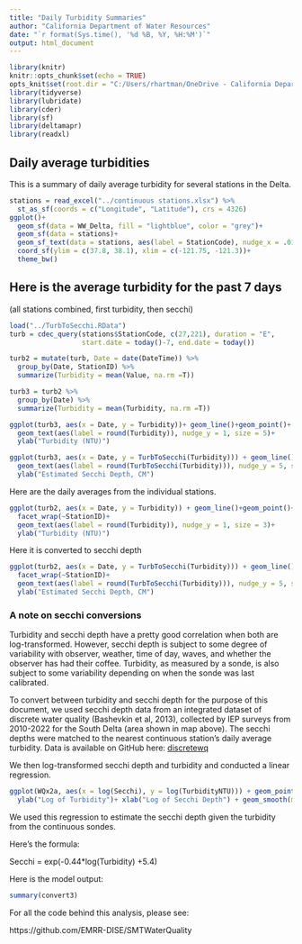 ```yaml
---
title: "Daily Turbidity Summaries"
author: "California Department of Water Resources"
date: "`r format(Sys.time(), '%d %B, %Y, %H:%M')`"
output: html_document
---
```


```r
library(knitr)
knitr::opts_chunk$set(echo = TRUE)
opts_knit$set(root.dir = "C:/Users/rhartman/OneDrive - California Department of Water Resources/smelt cages/SMTWaterQuality/docs")
library(tidyverse)
library(lubridate)
library(cder)
library(sf)
library(deltamapr)
library(readxl)
```

## Daily average turbidities

This is a summary of daily average turbidity for several stations in the Delta.


```r
stations = read_excel("../continuous stations.xlsx") %>%
  st_as_sf(coords = c("Longitude", "Latitude"), crs = 4326)
ggplot()+
  geom_sf(data = WW_Delta, fill = "lightblue", color = "grey")+
  geom_sf(data = stations)+
  geom_sf_text(data = stations, aes(label = StationCode), nudge_x = .01, nudge_y = .01, size = 2)+
  coord_sf(ylim = c(37.8, 38.1), xlim = c(-121.75, -121.3))+
  theme_bw()

```

## Here is the average turbidity for the past 7 days

(all stations combined, first turbidity, then secchi)

```r
load("../TurbToSecchi.RData")
turb = cdec_query(stations$StationCode, c(27,221), duration = "E",
                  start.date = today()-7, end.date = today())

turb2 = mutate(turb, Date = date(DateTime)) %>%
  group_by(Date, StationID) %>%
  summarize(Turbidity = mean(Value, na.rm =T))

turb3 = turb2 %>%
  group_by(Date) %>%
  summarize(Turbidity = mean(Turbidity, na.rm =T))

ggplot(turb3, aes(x = Date, y = Turbidity))+ geom_line()+geom_point()+
  geom_text(aes(label = round(Turbidity)), nudge_y = 1, size = 5)+
  ylab("Turbidity (NTU)")

ggplot(turb3, aes(x = Date, y = TurbToSecchi(Turbidity))) + geom_line()+geom_point()+
  geom_text(aes(label = round(TurbToSecchi(Turbidity))), nudge_y = 5, size = 5)+
  ylab("Estimated Secchi Depth, CM")

```

Here are the daily averages from the individual stations. 

```r
ggplot(turb2, aes(x = Date, y = Turbidity)) + geom_line()+geom_point()+
  facet_wrap(~StationID)+
  geom_text(aes(label = round(Turbidity)), nudge_y = 1, size = 3)+
  ylab("Turbidity (NTU)")

```

Here it is converted to secchi depth

```r

ggplot(turb2, aes(x = Date, y = TurbToSecchi(Turbidity))) + geom_line()+geom_point()+
  facet_wrap(~StationID)+
  geom_text(aes(label = round(TurbToSecchi(Turbidity))), nudge_y = 5, size = 3)+
  ylab("Estimated Secchi Depth, CM")

```

### A note on secchi conversions

Turbidity and secchi depth have a pretty good correlation when both are log-transformed. However, secchi depth is subject to some degree of variability with observer, weather, time of day, waves, and whether the observer has had their coffee. Turbidity, as measured by a sonde, is also subject to some variability depending on when the sonde was last calibrated.

To convert between turbidity and secchi depth for the purpose of this document, we used secchi depth data from an integrated dataset of discrete water quality (Bashevkin et al, 2013), collected by IEP surveys from 2010-2022 for the South Delta (area shown in map above). The secchi depths were matched to the nearest continuous station's daily average turbidity. Data is available on GitHub here: [discretewq](https://github.com/InteragencyEcologicalProgram/discretewq)

We then log-transformed secchi depth and turbidity and conducted a linear regression.

```r

ggplot(WQx2a, aes(x = log(Secchi), y = log(TurbidityNTU))) + geom_point()+
  ylab("Log of Turbidity")+ xlab("Log of Secchi Depth") + geom_smooth(method = "lm")


```

We used this regression to estimate the secchi depth given the turbidity from the continuous sondes.

Here's the formula:

Secchi = exp(-0.44*log(Turbidity) +5.4)


Here is the model output:
```r

summary(convert3)
```

For all the code behind this analysis, please see: 

https://github.com/EMRR-DISE/SMTWaterQuality 
